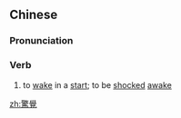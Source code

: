 {{also|惊觉}}
==Chinese==
{{zh-forms|s=惊觉}}

===Pronunciation===
{{zh-pron
|m=jīngjué
|cat=v
}}

===Verb===
{{zh-verb}}

# {{lb|zh|literary}} to [[wake]] in a [[start]]; to be [[shocked]] [[awake]]

[[zh:驚覺]]